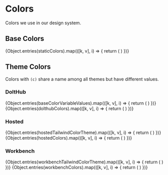
<Meta title="Colors" />

# Colors

Colors we use in our design system.

## Base Colors

<ColorPalette>
  {Object.entries(staticColors).map(([k, v], i) => {
    return (
      <ColorItem key={i} title={k} colors={[v]} />
    )
  })}
</ColorPalette>

## Theme Colors

Colors with <code>(c)</code> share a name among all themes but have different values.

### DoltHub

<ColorPalette>
  {Object.entries(baseColorVariableValues).map(([k, v], i) => {
    return (
      <ColorItem key={i} title={`${k.replace("rgb-", "")} (c)`} colors={[`rgba(${v})`]} />
    )
  })}
  {Object.entries(dolthubColors).map(([k, v], i) => {
    return (
      <ColorItem key={i} title={k} colors={[v]} />
    )
  })}
</ColorPalette>

### Hosted

<ColorPalette>
  {Object.entries(hostedTailwindColorTheme).map(([k, v], i) => {
    return (
      <ColorItem key={i} title={`${k.replace("rgb-", "")} (c)`} colors={[`rgba(${v})`]} />
    )
  })}
   {Object.entries(hostedColors).map(([k, v], i) => {
    return (
      <ColorItem key={i} title={k} colors={[v]} />
    )
  })}
</ColorPalette>

### Workbench

<ColorPalette>
  {Object.entries(workbenchTailwindColorTheme).map(([k, v], i) => {
    return (
      <ColorItem key={i} title={`${k.replace("rgb-", "")} (c)`} colors={[`rgba(${v})`]} />
    )
  })}
   {Object.entries(workbenchColors).map(([k, v], i) => {
    return (
      <ColorItem key={i} title={k} colors={[v]} />
    )
  })}
</ColorPalette>

